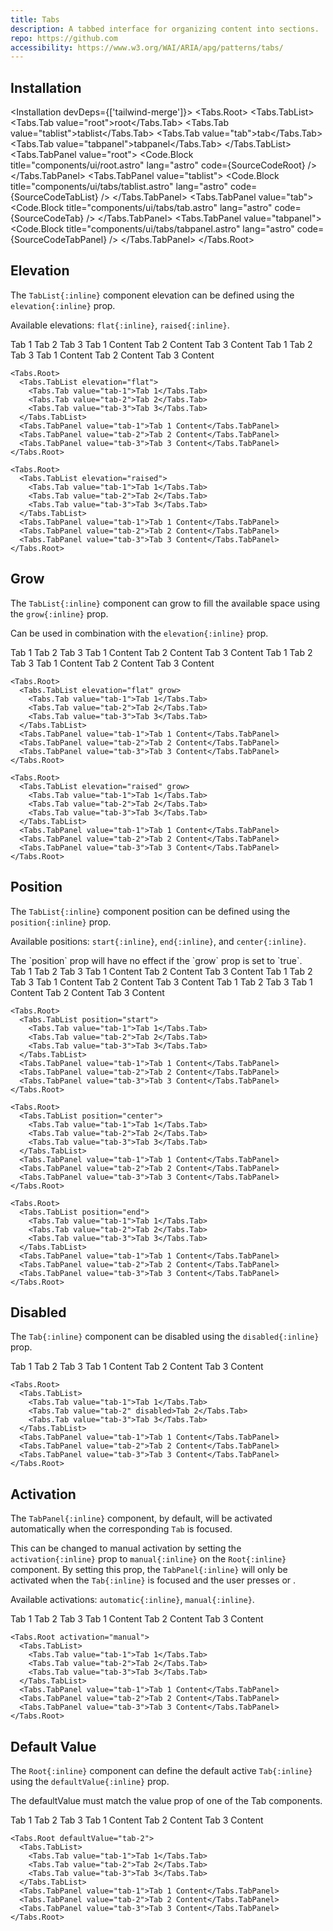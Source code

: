 ```yaml
---
title: Tabs
description: A tabbed interface for organizing content into sections.
repo: https://github.com
accessibility: https://www.w3.org/WAI/ARIA/apg/patterns/tabs/
---
```



## Installation

<Installation devDeps={['tailwind-merge']}>
  <Tabs.Root>
    <Tabs.TabList>
      <Tabs.Tab value="root">root</Tabs.Tab>
      <Tabs.Tab value="tablist">tablist</Tabs.Tab>
      <Tabs.Tab value="tab">tab</Tabs.Tab>
      <Tabs.Tab value="tabpanel">tabpanel</Tabs.Tab>
    </Tabs.TabList>
    <Tabs.TabPanel value="root">
      <Code.Block title="components/ui/root.astro" lang="astro" code={SourceCodeRoot} />
    </Tabs.TabPanel>
    <Tabs.TabPanel value="tablist">
      <Code.Block title="components/ui/tabs/tablist.astro" lang="astro" code={SourceCodeTabList} />
    </Tabs.TabPanel>
    <Tabs.TabPanel value="tab">
      <Code.Block title="components/ui/tabs/tab.astro" lang="astro" code={SourceCodeTab} />
    </Tabs.TabPanel>
    <Tabs.TabPanel value="tabpanel">
      <Code.Block
        title="components/ui/tabs/tabpanel.astro"
        lang="astro"
        code={SourceCodeTabPanel}
      />
    </Tabs.TabPanel>
  </Tabs.Root>
</Installation>

## Elevation

The `TabList{:inline}` component elevation can be defined using the `elevation{:inline}` prop.

Available elevations: `flat{:inline}`, `raised{:inline}`.

<Showcase>
  <div slot="example" class="flex flex-col gap-16 w-full">
    <Tabs.Root>
      <Tabs.TabList elevation="flat">
        <Tabs.Tab value="tab-1">Tab 1</Tabs.Tab>
        <Tabs.Tab value="tab-2">Tab 2</Tabs.Tab>
        <Tabs.Tab value="tab-3">Tab 3</Tabs.Tab>
      </Tabs.TabList>
      <Tabs.TabPanel value="tab-1">Tab 1 Content</Tabs.TabPanel>
      <Tabs.TabPanel value="tab-2">Tab 2 Content</Tabs.TabPanel>
      <Tabs.TabPanel value="tab-3">Tab 3 Content</Tabs.TabPanel>
    </Tabs.Root>
    <Tabs.Root>
      <Tabs.TabList elevation="raised">
        <Tabs.Tab value="tab-1">Tab 1</Tabs.Tab>
        <Tabs.Tab value="tab-2">Tab 2</Tabs.Tab>
        <Tabs.Tab value="tab-3">Tab 3</Tabs.Tab>
      </Tabs.TabList>
      <Tabs.TabPanel value="tab-1">Tab 1 Content</Tabs.TabPanel>
      <Tabs.TabPanel value="tab-2">Tab 2 Content</Tabs.TabPanel>
      <Tabs.TabPanel value="tab-3">Tab 3 Content</Tabs.TabPanel>
    </Tabs.Root>
  </div>

```astro
<Tabs.Root>
  <Tabs.TabList elevation="flat">
    <Tabs.Tab value="tab-1">Tab 1</Tabs.Tab>
    <Tabs.Tab value="tab-2">Tab 2</Tabs.Tab>
    <Tabs.Tab value="tab-3">Tab 3</Tabs.Tab>
  </Tabs.TabList>
  <Tabs.TabPanel value="tab-1">Tab 1 Content</Tabs.TabPanel>
  <Tabs.TabPanel value="tab-2">Tab 2 Content</Tabs.TabPanel>
  <Tabs.TabPanel value="tab-3">Tab 3 Content</Tabs.TabPanel>
</Tabs.Root>

<Tabs.Root>
  <Tabs.TabList elevation="raised">
    <Tabs.Tab value="tab-1">Tab 1</Tabs.Tab>
    <Tabs.Tab value="tab-2">Tab 2</Tabs.Tab>
    <Tabs.Tab value="tab-3">Tab 3</Tabs.Tab>
  </Tabs.TabList>
  <Tabs.TabPanel value="tab-1">Tab 1 Content</Tabs.TabPanel>
  <Tabs.TabPanel value="tab-2">Tab 2 Content</Tabs.TabPanel>
  <Tabs.TabPanel value="tab-3">Tab 3 Content</Tabs.TabPanel>
</Tabs.Root>
```

</Showcase>

## Grow

The `TabList{:inline}` component can grow to fill the available space using the `grow{:inline}`
prop.

Can be used in combination with the `elevation{:inline}` prop.

<Showcase>
  <div slot="example" class="flex flex-col gap-16 w-full">
    <Tabs.Root>
      <Tabs.TabList elevation="flat" grow>
        <Tabs.Tab value="tab-1">Tab 1</Tabs.Tab>
        <Tabs.Tab value="tab-2">Tab 2</Tabs.Tab>
        <Tabs.Tab value="tab-3">Tab 3</Tabs.Tab>
      </Tabs.TabList>
      <Tabs.TabPanel value="tab-1">Tab 1 Content</Tabs.TabPanel>
      <Tabs.TabPanel value="tab-2">Tab 2 Content</Tabs.TabPanel>
      <Tabs.TabPanel value="tab-3">Tab 3 Content</Tabs.TabPanel>
    </Tabs.Root>
    <Tabs.Root>
      <Tabs.TabList elevation="raised" grow>
        <Tabs.Tab value="tab-1">Tab 1</Tabs.Tab>
        <Tabs.Tab value="tab-2">Tab 2</Tabs.Tab>
        <Tabs.Tab value="tab-3">Tab 3</Tabs.Tab>
      </Tabs.TabList>
      <Tabs.TabPanel value="tab-1">Tab 1 Content</Tabs.TabPanel>
      <Tabs.TabPanel value="tab-2">Tab 2 Content</Tabs.TabPanel>
      <Tabs.TabPanel value="tab-3">Tab 3 Content</Tabs.TabPanel>
    </Tabs.Root>
  </div>

```astro
<Tabs.Root>
  <Tabs.TabList elevation="flat" grow>
    <Tabs.Tab value="tab-1">Tab 1</Tabs.Tab>
    <Tabs.Tab value="tab-2">Tab 2</Tabs.Tab>
    <Tabs.Tab value="tab-3">Tab 3</Tabs.Tab>
  </Tabs.TabList>
  <Tabs.TabPanel value="tab-1">Tab 1 Content</Tabs.TabPanel>
  <Tabs.TabPanel value="tab-2">Tab 2 Content</Tabs.TabPanel>
  <Tabs.TabPanel value="tab-3">Tab 3 Content</Tabs.TabPanel>
</Tabs.Root>

<Tabs.Root>
  <Tabs.TabList elevation="raised" grow>
    <Tabs.Tab value="tab-1">Tab 1</Tabs.Tab>
    <Tabs.Tab value="tab-2">Tab 2</Tabs.Tab>
    <Tabs.Tab value="tab-3">Tab 3</Tabs.Tab>
  </Tabs.TabList>
  <Tabs.TabPanel value="tab-1">Tab 1 Content</Tabs.TabPanel>
  <Tabs.TabPanel value="tab-2">Tab 2 Content</Tabs.TabPanel>
  <Tabs.TabPanel value="tab-3">Tab 3 Content</Tabs.TabPanel>
</Tabs.Root>
```

</Showcase>

## Position

The `TabList{:inline}` component position can be defined using the `position{:inline}` prop.

Available positions: `start{:inline}`, `end{:inline}`, and `center{:inline}`.

<Note type="warning">
  The `position` prop will have no effect if the `grow` prop is set to `true`.
</Note>

<Showcase>
  <div slot="example" class="flex flex-col gap-16 w-full">
    <Tabs.Root>
      <Tabs.TabList position="start">
        <Tabs.Tab value="tab-1">Tab 1</Tabs.Tab>
        <Tabs.Tab value="tab-2">Tab 2</Tabs.Tab>
        <Tabs.Tab value="tab-3">Tab 3</Tabs.Tab>
      </Tabs.TabList>
      <Tabs.TabPanel value="tab-1">Tab 1 Content</Tabs.TabPanel>
      <Tabs.TabPanel value="tab-2">Tab 2 Content</Tabs.TabPanel>
      <Tabs.TabPanel value="tab-3">Tab 3 Content</Tabs.TabPanel>
    </Tabs.Root>
    <Tabs.Root>
      <Tabs.TabList position="center">
        <Tabs.Tab value="tab-1">Tab 1</Tabs.Tab>
        <Tabs.Tab value="tab-2">Tab 2</Tabs.Tab>
        <Tabs.Tab value="tab-3">Tab 3</Tabs.Tab>
      </Tabs.TabList>
      <Tabs.TabPanel value="tab-1">Tab 1 Content</Tabs.TabPanel>
      <Tabs.TabPanel value="tab-2">Tab 2 Content</Tabs.TabPanel>
      <Tabs.TabPanel value="tab-3">Tab 3 Content</Tabs.TabPanel>
    </Tabs.Root>
    <Tabs.Root>
      <Tabs.TabList position="end">
        <Tabs.Tab value="tab-1">Tab 1</Tabs.Tab>
        <Tabs.Tab value="tab-2">Tab 2</Tabs.Tab>
        <Tabs.Tab value="tab-3">Tab 3</Tabs.Tab>
      </Tabs.TabList>
      <Tabs.TabPanel value="tab-1">Tab 1 Content</Tabs.TabPanel>
      <Tabs.TabPanel value="tab-2">Tab 2 Content</Tabs.TabPanel>
      <Tabs.TabPanel value="tab-3">Tab 3 Content</Tabs.TabPanel>
    </Tabs.Root>
  </div>

```astro
<Tabs.Root>
  <Tabs.TabList position="start">
    <Tabs.Tab value="tab-1">Tab 1</Tabs.Tab>
    <Tabs.Tab value="tab-2">Tab 2</Tabs.Tab>
    <Tabs.Tab value="tab-3">Tab 3</Tabs.Tab>
  </Tabs.TabList>
  <Tabs.TabPanel value="tab-1">Tab 1 Content</Tabs.TabPanel>
  <Tabs.TabPanel value="tab-2">Tab 2 Content</Tabs.TabPanel>
  <Tabs.TabPanel value="tab-3">Tab 3 Content</Tabs.TabPanel>
</Tabs.Root>

<Tabs.Root>
  <Tabs.TabList position="center">
    <Tabs.Tab value="tab-1">Tab 1</Tabs.Tab>
    <Tabs.Tab value="tab-2">Tab 2</Tabs.Tab>
    <Tabs.Tab value="tab-3">Tab 3</Tabs.Tab>
  </Tabs.TabList>
  <Tabs.TabPanel value="tab-1">Tab 1 Content</Tabs.TabPanel>
  <Tabs.TabPanel value="tab-2">Tab 2 Content</Tabs.TabPanel>
  <Tabs.TabPanel value="tab-3">Tab 3 Content</Tabs.TabPanel>
</Tabs.Root>

<Tabs.Root>
  <Tabs.TabList position="end">
    <Tabs.Tab value="tab-1">Tab 1</Tabs.Tab>
    <Tabs.Tab value="tab-2">Tab 2</Tabs.Tab>
    <Tabs.Tab value="tab-3">Tab 3</Tabs.Tab>
  </Tabs.TabList>
  <Tabs.TabPanel value="tab-1">Tab 1 Content</Tabs.TabPanel>
  <Tabs.TabPanel value="tab-2">Tab 2 Content</Tabs.TabPanel>
  <Tabs.TabPanel value="tab-3">Tab 3 Content</Tabs.TabPanel>
</Tabs.Root>
```

</Showcase>

## Disabled

The `Tab{:inline}` component can be disabled using the `disabled{:inline}` prop.

<Showcase>
  <Tabs.Root slot="example">
    <Tabs.TabList>
      <Tabs.Tab value="tab-1">Tab 1</Tabs.Tab>
      <Tabs.Tab value="tab-2" disabled>Tab 2</Tabs.Tab>
      <Tabs.Tab value="tab-3">Tab 3</Tabs.Tab>
    </Tabs.TabList>
    <Tabs.TabPanel value="tab-1">Tab 1 Content</Tabs.TabPanel>
    <Tabs.TabPanel value="tab-2">Tab 2 Content</Tabs.TabPanel>
    <Tabs.TabPanel value="tab-3">Tab 3 Content</Tabs.TabPanel>
  </Tabs.Root>

```astro
<Tabs.Root>
  <Tabs.TabList>
    <Tabs.Tab value="tab-1">Tab 1</Tabs.Tab>
    <Tabs.Tab value="tab-2" disabled>Tab 2</Tabs.Tab>
    <Tabs.Tab value="tab-3">Tab 3</Tabs.Tab>
  </Tabs.TabList>
  <Tabs.TabPanel value="tab-1">Tab 1 Content</Tabs.TabPanel>
  <Tabs.TabPanel value="tab-2">Tab 2 Content</Tabs.TabPanel>
  <Tabs.TabPanel value="tab-3">Tab 3 Content</Tabs.TabPanel>
</Tabs.Root>
```

</Showcase>

## Activation

The `TabPanel{:inline}` component, by default, will be activated automatically when the
corresponding `Tab` is focused.

This can be changed to manual activation by setting the `activation{:inline}` prop to
`manual{:inline}` on the `Root{:inline}` component. By setting this prop, the `TabPanel{:inline}`
will only be activated when the `Tab{:inline}` is focused and the user
presses<Command value="Enter" /> or <Command value="Space" />.

Available activations: `automatic{:inline}`, `manual{:inline}`.

<Showcase>
  <Tabs.Root slot="example" activation="manual">
    <Tabs.TabList>
      <Tabs.Tab value="tab-1">Tab 1</Tabs.Tab>
      <Tabs.Tab value="tab-2">Tab 2</Tabs.Tab>
      <Tabs.Tab value="tab-3">Tab 3</Tabs.Tab>
    </Tabs.TabList>
    <Tabs.TabPanel value="tab-1">Tab 1 Content</Tabs.TabPanel>
    <Tabs.TabPanel value="tab-2">Tab 2 Content</Tabs.TabPanel>
    <Tabs.TabPanel value="tab-3">Tab 3 Content</Tabs.TabPanel>
  </Tabs.Root>

```astro
<Tabs.Root activation="manual">
  <Tabs.TabList>
    <Tabs.Tab value="tab-1">Tab 1</Tabs.Tab>
    <Tabs.Tab value="tab-2">Tab 2</Tabs.Tab>
    <Tabs.Tab value="tab-3">Tab 3</Tabs.Tab>
  </Tabs.TabList>
  <Tabs.TabPanel value="tab-1">Tab 1 Content</Tabs.TabPanel>
  <Tabs.TabPanel value="tab-2">Tab 2 Content</Tabs.TabPanel>
  <Tabs.TabPanel value="tab-3">Tab 3 Content</Tabs.TabPanel>
</Tabs.Root>
```

</Showcase>

## Default Value

The `Root{:inline}` component can define the default active `Tab{:inline}` using the
`defaultValue{:inline}` prop.

<Note>The defaultValue must match the value prop of one of the Tab components.</Note>

<Showcase>
  <Tabs.Root slot="example" defaultValue="tab-2">
    <Tabs.TabList>
      <Tabs.Tab value="tab-1">Tab 1</Tabs.Tab>
      <Tabs.Tab value="tab-2">Tab 2</Tabs.Tab>
      <Tabs.Tab value="tab-3">Tab 3</Tabs.Tab>
    </Tabs.TabList>
    <Tabs.TabPanel value="tab-1">Tab 1 Content</Tabs.TabPanel>
    <Tabs.TabPanel value="tab-2">Tab 2 Content</Tabs.TabPanel>
    <Tabs.TabPanel value="tab-3">Tab 3 Content</Tabs.TabPanel>
  </Tabs.Root>

```astro
<Tabs.Root defaultValue="tab-2">
  <Tabs.TabList>
    <Tabs.Tab value="tab-1">Tab 1</Tabs.Tab>
    <Tabs.Tab value="tab-2">Tab 2</Tabs.Tab>
    <Tabs.Tab value="tab-3">Tab 3</Tabs.Tab>
  </Tabs.TabList>
  <Tabs.TabPanel value="tab-1">Tab 1 Content</Tabs.TabPanel>
  <Tabs.TabPanel value="tab-2">Tab 2 Content</Tabs.TabPanel>
  <Tabs.TabPanel value="tab-3">Tab 3 Content</Tabs.TabPanel>
</Tabs.Root>
```

</Showcase>
